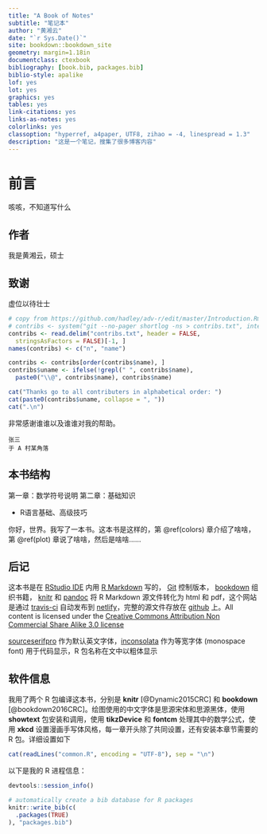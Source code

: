 ```yaml
--- 
title: "A Book of Notes"
subtitle: "笔记本"
author: "黄湘云"
date: "`r Sys.Date()`"
site: bookdown::bookdown_site
geometry: margin=1.18in
documentclass: ctexbook
bibliography: [book.bib, packages.bib]
biblio-style: apalike
lof: yes
lot: yes
graphics: yes
tables: yes
link-citations: yes
links-as-notes: yes
colorlinks: yes
classoption: "hyperref, a4paper, UTF8, zihao = -4, linespread = 1.3"
description: "这是一个笔记，搜集了很多博客内容"
---
```


\mainmatter

# 前言 {#preface}

咳咳，不知道写什么

## 作者 {#author}

我是黄湘云，硕士

## 致谢 {#intro-ack}

虚位以待壮士

```r
# copy from https://github.com/hadley/adv-r/edit/master/Introduction.Rmd
# contribs <- system("git --no-pager shortlog -ns > contribs.txt", intern = T)
contribs <- read.delim("contribs.txt", header = FALSE, 
  stringsAsFactors = FALSE)[-1, ]
names(contribs) <- c("n", "name")

contribs <- contribs[order(contribs$name), ]
contribs$uname <- ifelse(!grepl(" ", contribs$name), 
  paste0("\\@", contribs$name), contribs$name)

cat("Thanks go to all contributers in alphabetical order: ")
cat(paste0(contribs$uname, collapse = ", "))
cat(".\n")
```

非常感谢谁谁以及谁谁对我的帮助。

```block2
张三  
于 A 村某角落
```

## 本书结构 {#outline}

第一章：数学符号说明
第二章：基础知识

- R语言基础、高级技巧

你好，世界。我写了一本书。这本书是这样的，第 \@ref(colors) 章介绍了啥啥，第 \@ref(plot) 章说了啥啥，然后是啥啥……



## 后记 {#colophon}

这本书是在 [RStudio IDE](https://www.rstudio.com/products/rstudio/download/) 内用 [R Markdown](https://rmarkdown.rstudio.com/) 写的， [Git](https://git-scm.com/) 控制版本， [bookdown](https://bookdown.org/yihui/bookdown/) 组织书籍， [knitr](https://yihui.name/knitr/) 和 [pandoc](http://pandoc.org) 将 R Markdown 源文件转化为 html 和 pdf，这个网站是通过 [travis-ci](https://travis-ci.org/) 自动发布到 [netlify](https://www.netlify.com/)，完整的源文件存放在 [github](https://github.com/XiangyunHuang/bookdown-chinese) 上。All content is licensed under the [Creative Commons Attribution Non Commercial Share Alike 3.0 license](https://creativecommons.org/licenses/by-nc-sa/3.0/)

[sourceserifpro](https://ctan.org/pkg/sourceserifpro) 作为默认英文字体，[inconsolata](http://levien.com/type/myfonts/inconsolata.html) 作为等宽字体 (monospace
font) 用于代码显示，R 包名称在文中以粗体显示


## 软件信息 {#session}

我用了两个 R 包编译这本书，分别是 **knitr**\index{knitr} [@Dynamic2015CRC] 和 **bookdown**\index{bookdown} [@bookdown2016CRC]。绘图使用的中文字体是思源宋体和思源黑体，使用 **showtext**\index{showtext} 包安装和调用，使用 **tikzDevice**\index{tikzDevice} 和 **fontcm**\index{fontcm} 处理其中的数学公式，使用 **xkcd**\index{xkcd} 设置漫画手写体风格，每一章开头除了共同设置，还有安装本章节需要的 R 包。详细设置如下

```r
cat(readLines("common.R", encoding = "UTF-8"), sep = "\n")
```

以下是我的 R 进程信息：

```r
devtools::session_info()
```

```r
# automatically create a bib database for R packages
knitr::write_bib(c(
  .packages(TRUE)
), "packages.bib")
```
